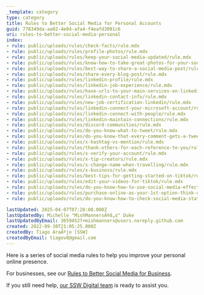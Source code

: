 ```yaml
---
_template: category
type: category
title: Rules to Better Social Media for Personal Accounts
guid: 778349da-aa02-4e04-afa4-f4eafd3091c6
uri: rules-to-better-social-media-personal
index:
- rule: public/uploads/rules/check-facts/rule.mdx
- rule: public/uploads/rules/profile-photos/rule.mdx
- rule: public/uploads/rules/keep-your-social-media-updated/rule.mdx
- rule: public/uploads/rules/know-how-to-take-great-photos-for-your-socials/rule.mdx
- rule: public/uploads/rules/best-way-to-share-a-social-media-post/rule.mdx
- rule: public/uploads/rules/share-every-blog-post/rule.mdx
- rule: public/uploads/rules/linkedin-profile/rule.mdx
- rule: public/uploads/rules/linkedin-job-experience/rule.mdx
- rule: public/uploads/rules/have-urls-to-your-main-services-on-linkedin/rule.mdx
- rule: public/uploads/rules/linkedin-contact-info/rule.mdx
- rule: public/uploads/rules/new-job-certification-linkedin/rule.mdx
- rule: public/uploads/rules/linkedin-connect-your-microsoft-account/rule.mdx
- rule: public/uploads/rules/linkedin-connect-with-people/rule.mdx
- rule: public/uploads/rules/linkedin-maintain-connections/rule.mdx
- rule: public/uploads/rules/discord-communities/rule.mdx
- rule: public/uploads/rules/do-you-know-what-to-tweet/rule.mdx
- rule: public/uploads/rules/do-you-know-that-every-comment-gets-a-tweet/rule.mdx
- rule: public/uploads/rules/x-hashtag-vs-mention/rule.mdx
- rule: public/uploads/rules/thank-others-for-each-reference-to-you/rule.mdx
- rule: public/uploads/rules/x-verify-your-account/rule.mdx
- rule: public/uploads/rules/x-tip-creators/rule.mdx
- rule: public/uploads/rules/x-change-name-when-travelling/rule.mdx
- rule: public/uploads/rules/x-business/rule.mdx
- rule: public/uploads/rules/best-tips-for-getting-started-on-tiktok/rule.mdx
- rule: public/uploads/rules/edit-your-videos-for-tiktok/rule.mdx
- rule: public/uploads/rules/do-you-know-how-to-use-social-media-effectively-in-china/rule.mdx
- rule: public/uploads/rules/purchase-online-as-your-1st-option-think-of-your-experience-and-have-a-voice/rule.mdx
- rule: public/uploads/rules/do-you-know-how-to-check-social-media-stats/rule.mdx

lastUpdated: 2025-04-07T07:28:08.000Z
lastUpdatedBy: Michelle "MishMannersÂ®â„¢" Duke
lastUpdatedByEmail: 36594527+mishmanners@users.noreply.github.com
created: 2022-09-30T21:05:25.000Z
createdBy: Tiago AraÃºjo [SSW]
createdByEmail: tiagov8@gmail.com
---
```


Here is a series of social media rules to help you improve your personal online presence.

For businesses, see our [Rules to Better Social Media for Business](/rules-to-better-social-media-for-business).

If you still need help, [our SSW Digital team](https://sswdigital.com) is ready to assist you.
